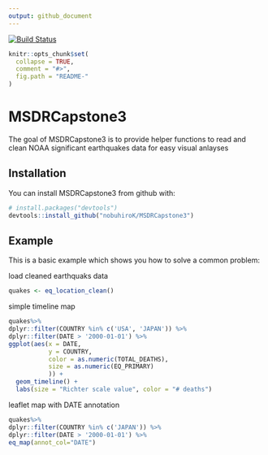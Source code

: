 ```yaml
---
output: github_document
---
```


[![Build Status](https://travis-ci.org/nobuhiroK/MSDRCapstone3.svg?branch=master)](https://travis-ci.org/nobuhiroK/MSDRCapstone3)

<!-- README.md is generated from README.Rmd. Please edit that file -->

```r
knitr::opts_chunk$set(
  collapse = TRUE,
  comment = "#>",
  fig.path = "README-"
)
```

# MSDRCapstone3

The goal of MSDRCapstone3 is to provide helper functions to read and clean NOAA significant earthquakes data for easy visual anlayses

## Installation

You can install MSDRCapstone3 from github with:

```r
# install.packages("devtools")
devtools::install_github("nobuhiroK/MSDRCapstone3")
```

## Example

This is a basic example which shows you how to solve a common problem:


load cleaned earthquaks data
```r
quakes <- eq_location_clean()
```


simple timeline map 
```r
quakes%>%
dplyr::filter(COUNTRY %in% c('USA', 'JAPAN')) %>%
dplyr::filter(DATE > '2000-01-01') %>%
ggplot(aes(x = DATE,
           y = COUNTRY,
           color = as.numeric(TOTAL_DEATHS),
           size = as.numeric(EQ_PRIMARY)
           )) +
  geom_timeline() +
  labs(size = "Richter scale value", color = "# deaths")
```

leaflet map with DATE annotation
```r
quakes%>%
dplyr::filter(COUNTRY %in% c('JAPAN')) %>%
dplyr::filter(DATE > '2000-01-01') %>%
eq_map(annot_col="DATE")
```

